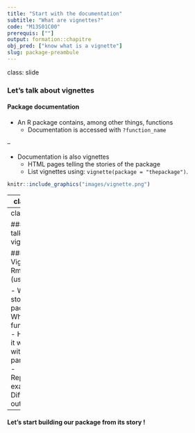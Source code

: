 ```yaml
---
title: "Start with the documentation"
subtitle: "What are vignettes?"
code: "M13S01C00"
prerequis: [""]
output: formation::chapitre
obj_pred: ["know what is a vignette"]
slug: package-preambule
---
```

class: slide 

### Let's talk about vignettes
 
#### Package documentation

- An R package contains, among other things, functions
  + Documentation is accessed with `?function_name`

--

- Documentation is also vignettes
  + HTML pages telling the stories of the package
  + List vignettes using: `vignette(package = "thepackage")`.

```r
knitr::include_graphics("images/vignette.png")
```

---
class: slide 

### Let's talk about vignettes
 
#### Content of a vignette

```r
vignette(topic = "colwise", package = "dplyr")
```

```r
knitr::include_graphics("images/vignette2.png")
```
 
---
class: slide 

### Let's talk about vignettes

#### Vignette = Rmarkdown (usually)

- What is the story of the package
- What is the function for
- How to use it with or without parameters
- Reproducible examples
- Different outputs

--

#### Let's start building our package from its story ! 
 
